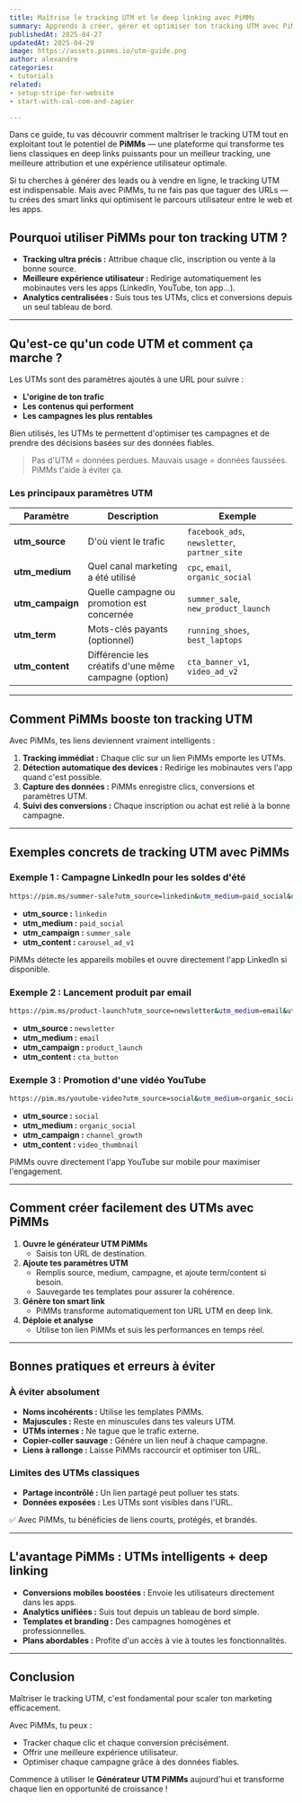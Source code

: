 ```yaml
---
title: Maîtrise le tracking UTM et le deep linking avec PiMMs
summary: Apprends à créer, gérer et optimiser ton tracking UTM avec PiMMs, la plateforme de deep linking pensée pour les marketers.
publishedAt: 2025-04-27
updatedAt: 2025-04-29
image: https://assets.pimms.io/utm-guide.png
author: alexandre
categories:
- tutorials
related:
- setup-stripe-for-website
- start-with-cal-com-and-zapier

---
```


Dans ce guide, tu vas découvrir comment maîtriser le tracking UTM tout en exploitant tout le potentiel de **PiMMs** — une plateforme qui transforme tes liens classiques en deep links puissants pour un meilleur tracking, une meilleure attribution et une expérience utilisateur optimale.

Si tu cherches à générer des leads ou à vendre en ligne, le tracking UTM est indispensable. Mais avec PiMMs, tu ne fais pas que taguer des URLs — tu crées des smart links qui optimisent le parcours utilisateur entre le web et les apps.

## Pourquoi utiliser PiMMs pour ton tracking UTM ?

- **Tracking ultra précis :** Attribue chaque clic, inscription ou vente à la bonne source.
- **Meilleure expérience utilisateur :** Redirige automatiquement les mobinautes vers les apps (LinkedIn, YouTube, ton app...).
- **Analytics centralisées :** Suis tous tes UTMs, clics et conversions depuis un seul tableau de bord.

---

## Qu'est-ce qu'un code UTM et comment ça marche ?

Les UTMs sont des paramètres ajoutés à une URL pour suivre :

- **L'origine de ton trafic**
- **Les contenus qui performent**
- **Les campagnes les plus rentables**

Bien utilisés, les UTMs te permettent d'optimiser tes campagnes et de prendre des décisions basées sur des données fiables.

> Pas d'UTM = données perdues. Mauvais usage = données faussées. PiMMs t'aide à éviter ça.

### Les principaux paramètres UTM

| Paramètre       | Description                                          | Exemple                                      |
|-----------------|-------------------------------------------------------|----------------------------------------------|
| **utm_source**  | D'où vient le trafic                                  | `facebook_ads`, `newsletter`, `partner_site` |
| **utm_medium**  | Quel canal marketing a été utilisé                   | `cpc`, `email`, `organic_social`             |
| **utm_campaign**| Quelle campagne ou promotion est concernée           | `summer_sale`, `new_product_launch`          |
| **utm_term**    | Mots-clés payants (optionnel)                        | `running_shoes`, `best_laptops`              |
| **utm_content** | Différencie les créatifs d'une même campagne (option) | `cta_banner_v1`, `video_ad_v2`               |

---

## Comment PiMMs booste ton tracking UTM

Avec PiMMs, tes liens deviennent vraiment intelligents :

1. **Tracking immédiat :** Chaque clic sur un lien PiMMs emporte les UTMs.
2. **Détection automatique des devices :** Redirige les mobinautes vers l'app quand c'est possible.
3. **Capture des données :** PiMMs enregistre clics, conversions et paramètres UTM.
4. **Suivi des conversions :** Chaque inscription ou achat est relié à la bonne campagne.

---

## Exemples concrets de tracking UTM avec PiMMs

### Exemple 1 : Campagne LinkedIn pour les soldes d'été

```bash
https://pim.ms/summer-sale?utm_source=linkedin&utm_medium=paid_social&utm_campaign=summer_sale&utm_content=carousel_ad_v1
```

- **utm_source :** `linkedin`
- **utm_medium :** `paid_social`
- **utm_campaign :** `summer_sale`
- **utm_content :** `carousel_ad_v1`

PiMMs détecte les appareils mobiles et ouvre directement l'app LinkedIn si disponible.

### Exemple 2 : Lancement produit par email

```bash
https://pim.ms/product-launch?utm_source=newsletter&utm_medium=email&utm_campaign=product_launch&utm_content=cta_button
```

- **utm_source :** `newsletter`
- **utm_medium :** `email`
- **utm_campaign :** `product_launch`
- **utm_content :** `cta_button`

### Exemple 3 : Promotion d'une vidéo YouTube

```bash
https://pim.ms/youtube-video?utm_source=social&utm_medium=organic_social&utm_campaign=channel_growth&utm_content=video_thumbnail
```

- **utm_source :** `social`
- **utm_medium :** `organic_social`
- **utm_campaign :** `channel_growth`
- **utm_content :** `video_thumbnail`

PiMMs ouvre directement l'app YouTube sur mobile pour maximiser l'engagement.

---

## Comment créer facilement des UTMs avec PiMMs

1. **Ouvre le générateur UTM PiMMs**
   - Saisis ton URL de destination.
2. **Ajoute tes paramètres UTM**
   - Remplis source, medium, campagne, et ajoute term/content si besoin.
   - Sauvegarde tes templates pour assurer la cohérence.
3. **Génère ton smart link**
   - PiMMs transforme automatiquement ton URL UTM en deep link.
4. **Déploie et analyse**
   - Utilise ton lien PiMMs et suis les performances en temps réel.

---

## Bonnes pratiques et erreurs à éviter

### À éviter absolument

- **Noms incohérents :** Utilise les templates PiMMs.
- **Majuscules :** Reste en minuscules dans tes valeurs UTM.
- **UTMs internes :** Ne tague que le trafic externe.
- **Copier-coller sauvage :** Génére un lien neuf à chaque campagne.
- **Liens à rallonge :** Laisse PiMMs raccourcir et optimiser ton URL.

### Limites des UTMs classiques

- **Partage incontrôlé :** Un lien partagé peut polluer tes stats.
- **Données exposées :** Les UTMs sont visibles dans l'URL.

✅ Avec PiMMs, tu bénéficies de liens courts, protégés, et brandés.

---

## L'avantage PiMMs : UTMs intelligents + deep linking

- **Conversions mobiles boostées :** Envoie les utilisateurs directement dans les apps.
- **Analytics unifiées :** Suis tout depuis un tableau de bord simple.
- **Templates et branding :** Des campagnes homogènes et professionnelles.
- **Plans abordables :** Profite d'un accès à vie à toutes les fonctionnalités.

---

## Conclusion

Maîtriser le tracking UTM, c'est fondamental pour scaler ton marketing efficacement.

Avec PiMMs, tu peux :
- Tracker chaque clic et chaque conversion précisément.
- Offrir une meilleure expérience utilisateur.
- Optimiser chaque campagne grâce à des données fiables.

Commence à utiliser le **Générateur UTM PiMMs** aujourd'hui et transforme chaque lien en opportunité de croissance !

